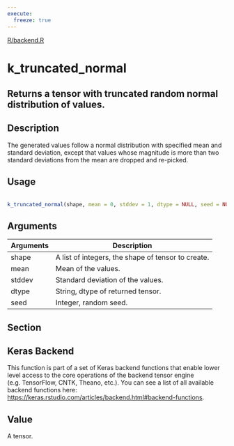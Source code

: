 ```yaml
---
execute:
  freeze: true
---
```


[R/backend.R](https://github.com/rstudio/keras//blob/main/R/backend.R#L2997) 

# k_truncated_normal

## Returns a tensor with truncated random normal distribution of values.

## Description
 The generated values follow a normal distribution with specified mean and standard deviation, except that values whose magnitude is more than two standard deviations from the mean are dropped and re-picked. 


## Usage
```r
 
k_truncated_normal(shape, mean = 0, stddev = 1, dtype = NULL, seed = NULL) 
```

## Arguments
|Arguments|Description|
|---|---|
| shape | A list of integers, the shape of tensor to create. |
| mean | Mean of the values. |
| stddev | Standard deviation of the values. |
| dtype | String, dtype of returned tensor. |
| seed | Integer, random seed. |


## Section

## Keras Backend

   This function is part of a set of Keras backend functions that enable lower level access to the core operations of the backend tensor engine (e.g. TensorFlow, CNTK, Theano, etc.).  You can see a list of all available backend functions here: [https://keras.rstudio.com/articles/backend.html#backend-functions](https://keras.rstudio.com/articles/backend.html#backend-functions). 

## Value
 A tensor. 




